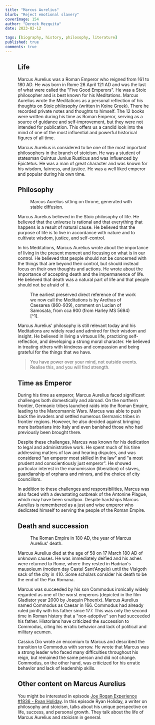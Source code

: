 ```yaml
---
title: "Marcus Aurelius"
blurb: "Reject emotional slavery"
coverImage: 154
author: "Dereck Mezquita"
date: 2023-02-12

tags: [biography, history, philosophy, literature]
published: true
comments: true
---
```


<Figure src="/references/biography_marcus-aurelius/statue-bust_marcus-aurelius.jpg" />

## Life

Marcus Aurelius was a Roman Emperor who reigned from 161 to 180 AD. He was born in Rome 26 April 121 AD and was the last of what were called the "Five Good Emperors". He was a Stoic philosopher and is best known for his Meditations. Marcus Aurelius wrote the Meditations as a personal reflection of his thoughts on Stoic philosophy (written in Koine Greek). There he recorded private notes and thoughts to himself. The 12 books were written during his time as Roman Emperor, serving as a source of guidance and self-improvement, but they were not intended for publication. This offers us a candid look into the mind of one of the most influential and powerful historical figures of all time.

Marcus Aurelius is considered to be one of the most important philosophers in the branch of stoicism. He was a student of statesman Quintus Junius Rusticus and was influenced by Epictetus. He was a man of great character and was known for his wisdom, fairness, and justice. He was a well liked emperor and popular during his own time.

## Philosophy

<Figure src="/references/biography_marcus-aurelius/upscaled-marcus-aurelius-sitting-robes.png">
    Marcus Aurelius sitting on throne, generated with stable diffusion.
</Figure>

Marcus Aurelius believed in the Stoic philosophy of life. He believed that the universe is rational and that everything that happens is a result of natural cause. He believed that the purpose of life is to live in accordance with nature and to cultivate wisdom, justice, and self-control.

In his Meditations, Marcus Aurelius wrote about the importance of living in the present moment and focusing on what is in our control. He believed that people should not be concerned with the things that are beyond their control, but should instead focus on their own thoughts and actions. He wrote about the importance of accepting death and the impermanence of life. He believed that death was a natural part of life and that people should not be afraid of it.

<Figure src="/references/biography_marcus-aurelius/caesarea-earliest-reference-to-meditations.jpeg">
    The earliest preserved direct reference of the work we now call the Meditations is by Arethas of Caesarea (860-939), comment on Lucian of Samosata, from cca 900 (from Harley MS 5694)[^1].
</Figure>

[^1]: [twitter@Purpura57912934](https://twitter.com/Purpura57912934/status/1526211096427626498)

Marcus Aurelius' philosophy is still relevant today and his Meditations are widely read and admired for their wisdom and insight. He believed in living a virtuous life, practicing self-reflection, and developing a strong moral character. He believed in treating others with kindness and compassion and being grateful for the things that we have.

<Blockquote src="Marcus Aurelius, Meditations">
    You have power over your mind, not outside events. Realise this, and you will find strength.
</Blockquote>

## Time as Emperor

During his time as emperor, Marcus Aurelius faced significant challenges both domestically and abroad. On the northern frontier, Germanic tribes launched raids into the Roman Empire, leading to the Marcomannic Wars. Marcus was able to push back the invaders and settled numerous Germanic tribes in frontier regions. However, he also decided against bringing more barbarians into Italy and even banished those who had previously been brought there.

Despite these challenges, Marcus was known for his dedication to legal and administrative work. He spent much of his time addressing matters of law and hearing disputes, and was considered "an emperor most skilled in the law" and "a most prudent and conscientiously just emperor". He showed particular interest in the manumission (liberation) of slaves, guardianship of orphans and minors, and the choice of city councillors.

In addition to these challenges and responsibilities, Marcus was also faced with a devastating outbreak of the Antonine Plague, which may have been smallpox. Despite hardships Marcus Aurelius is remembered as a just and wise emperor who dedicated himself to serving the people of the Roman Empire.

## Death and succession

<Figure src="/references/biography_marcus-aurelius/roman-empire-map-death-of-marcus-aurelius.png">
    The Roman Empire in 180 AD, the year of Marcus Aurelius' death.
</Figure>

Marcus Aurelius died at the age of 58 on 17 March 180 AD of unknown causes. He was immediately deified and his ashes were returned to Rome, where they rested in Hadrian's mausoleum (modern day Castel Sant'Angelo) until the Visigoth sack of the city in 410. Some scholars consider his death to be the end of the Pax Romana.

Marcus was succeeded by his son Commodus ironically widely regarded as one of the worst emperors (depicted in the film Gladiator year 2000 by Joaquin Phoenix). Marcus Aurelius named Commodus as Caesar in 166. Commodus had already ruled jointly with his father since 177. This was only the second time in Roman history that a "non-adoptive" son had succeeded his father. Historians have criticized the succession to Commodus, citing his erratic behavior and lack of political and military acumen.

Cassius Dio wrote an encomium to Marcus and described the transition to Commodus with sorrow. He wrote that Marcus was a strong leader who faced many difficulties throughout his reign, but remained the same person and did not change. Commodus, on the other hand, was criticized for his erratic behavior and lack of leadership skills.

## Other content on Marcus Aurelius

You might be interested in episode [Joe Rogan Experience #1836 - Ryan Holiday](https://open.spotify.com/episode/3VbGyix7GOozgg8sry2Tmr). In this episode Ryan Holiday, a writer on philosophy and stoicism, talks about his unique perspective on life, success, and personal growth. They talk about the life of Marcus Aurelius and stoicism in general.